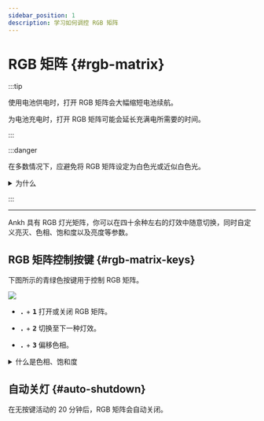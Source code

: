 ```yaml
---
sidebar_position: 1
description: 学习如何调控 RGB 矩阵
---
```


# RGB 矩阵 {#rgb-matrix}

:::tip

使用电池供电时，打开 RGB 矩阵会大幅缩短电池续航。

为电池充电时，打开 RGB 矩阵可能会延长充满电所需要的时间。

:::

:::danger

在多数情况下，应避免将 RGB 矩阵设定为白色光或近似白色光。

<details>
  <summary> <Icon icon="fa-solid fa-file-circle-question" /> 为什么</summary>

    当 RGB 灯珠发出白光时，它的红、绿、蓝三个通道都需要发光以混合出白色光，这将显著提升电流消耗，并可能造成：

    * 键盘消耗的电流超过你的主机的 USB 接口承载能力，导致键盘无法被识别。

    * 电流消耗大于电流输入，导致电池无法充电。

    如果你确实想要白色光，应适当降低其亮度。

</details>

:::

---

Ankh 具有 RGB 灯光矩阵，你可以在四十余种左右的灯效中随意切换，同时自定义亮灭、色相、饱和度以及亮度等参数。 

## RGB 矩阵控制按键 {#rgb-matrix-keys}

下图所示的青绿色按键用于控制 RGB 矩阵。

![](./img/ankh_keycodes_rgb.svg)

* <kbd>**.**</kbd> + <kbd>**1**</kbd> 打开或关闭 RGB 矩阵。

* <kbd>**.**</kbd> + <kbd>**2**</kbd> 切换至下一种灯效。

* <kbd>**.**</kbd> + <kbd>**3**</kbd> 偏移色相。

<details>
  <summary> <Icon icon="fa-solid fa-file-circle-question" /> 什么是色相、饱和度</summary>

色相指的是色彩的倾向，例如彩虹的七种颜色是七种不同的色相。

饱和度指的是色彩的鲜艳程度，饱和度越高，颜色越鲜艳，反之则越接近白色。

例子：

| 颜色 | 色相 | 饱和度 |
| --- | ---| --- |
| <Icon icon="fa-solid fa-square" style={{color: "#00ff1e",}} /> 翠绿色 | 绿 | 最高 |
| <Icon icon="fa-solid fa-square" style={{color: "#3845ff",}} /> 靛蓝色 | 蓝 | 很高 |
| <Icon icon="fa-solid fa-square" style={{color: "#ff7a7a",}} /> 桃红色 | 红 | 中等 |
| <Icon icon="fa-solid fa-square" style={{color: "#f7b8ff",}} /> 淡粉色 | 红 | 很低 |
| <Icon icon="fa-solid fa-square" style={{color: "#ffffff",}} /> 白色 | 无 | 最低 |

</details>

## 自动关灯 {#auto-shutdown}

在无按键活动的 20 分钟后，RGB 矩阵会自动关闭。